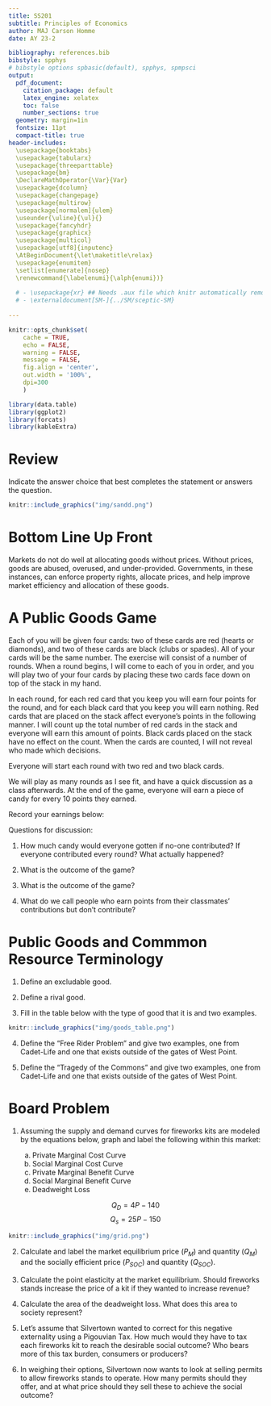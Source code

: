```yaml
---
title: SS201
subtitle: Principles of Economics
author: MAJ Carson Homme
date: AY 23-2

bibliography: references.bib
bibstyle: spphys
# bibstyle options spbasic(default), spphys, spmpsci
output:
  pdf_document:
    citation_package: default
    latex_engine: xelatex
    toc: false
    number_sections: true
  geometry: margin=1in
  fontsize: 11pt
  compact-title: true
header-includes: 
  \usepackage{booktabs}
  \usepackage{tabularx}
  \usepackage{threeparttable}
  \usepackage{bm}
  \DeclareMathOperator{\Var}{Var}
  \usepackage{dcolumn}
  \usepackage{changepage}
  \usepackage{multirow}
  \usepackage[normalem]{ulem}
  \useunder{\uline}{\ul}{}
  \usepackage{fancyhdr}
  \usepackage{graphicx}
  \usepackage{multicol}
  \usepackage[utf8]{inputenc}
  \AtBeginDocument{\let\maketitle\relax}
  \usepackage{enumitem}
  \setlist[enumerate]{nosep}
  \renewcommand{\labelenumi}{\alph{enumi})}
  
  # - \usepackage{xr} ## Needs .aux file which knitr automatically removes
  # - \externaldocument[SM-]{../SM/sceptic-SM}
  
---
```


```r
knitr::opts_chunk$set(
	cache = TRUE, 
	echo = FALSE, 
	warning = FALSE,
	message = FALSE,
	fig.align = 'center',
	out.width = '100%',
	dpi=300
	)
```

```r
library(data.table)
library(ggplot2)
library(forcats)
library(kableExtra)
```


\fancyhf{}
\begin{center}
    \Large
    \textbf{
    \textit{SS201: Principles of Economics} \\ 
    AY 23-2 \\ 
    }
    Lesson 13: Public Goods and Common Resources
\end{center}
\fancyfoot[C]{\thepage}

# Review {#sec:review}

Indicate the answer choice that best completes the statement or answers the question.

```r
knitr::include_graphics("img/sandd.png")
```

\hspace{0.5cm}  \begin{minipage}[t]{0.45\textwidth}
    \vspace{0pt}
1. Given a world price of $D$, consumer surplus is represented by the expression:
    \begin{enumerate}
        \item $\frac{1}{2}CX$
        \item $\frac{1}{2}(A-C)W$
        \item $\frac{1}{2}(A-D)X$
        \item $\frac{1}{2}(A-E)Y$
    \end{enumerate}
\vspace{0.5cm}

2. Given a tax of $(B-F)$, the deadweight loss is represented by the expression
    \begin{enumerate}
        \item $\frac{1}{2}(C-F)X$
        \item $(\frac{(B-F)+(A-G)}{2})V$
        \item $(\frac{(C-E)+(C-F)}{2})V$
        \item $\frac{1}{2}(B-F)(X-V)$
    \end{enumerate}
\end{minipage}
\hfill
\begin{minipage}[t]{0.45\textwidth}
    \vspace{0pt}
3. Given a tax of $(B-F)$, the total market surplus is represented by the expression
    \begin{enumerate}
        \item $\frac{1}{2}(C-F)X$
        \item $(\frac{(B-F)+(A-G)}{2})V$
        \item $(\frac{(C-E)+(C-F)}{2})V$
        \item $\frac{1}{2}(B-F)(X-V)$
    \end{enumerate}
\vspace{0.5cm}

4. Given a price floor of $E$, the equilibrium price will now be:
    \begin{enumerate}
        \item $B$
        \item $C$
        \item $D$
        \item $E$
    \end{enumerate}
\vspace{0.5cm}
\end{minipage}

\pagebreak

# Bottom Line Up Front {#sec:bluf}
Markets do not do well at allocating goods without prices. Without prices, goods are abused, overused, and under-provided. Governments, in these instances, can enforce property rights, allocate prices, and help improve market efficiency and allocation of these goods.

# A Public Goods Game {#sec:intuitx}

Each of you will be given four cards: two of these cards are red (hearts or diamonds), and two of these cards are black (clubs or spades). All of your cards will be the same number. The exercise will consist of a number of rounds. When a round begins, I will come to each of you in order, and you will play two of your four cards by placing these two cards face down on top of the stack in my hand. 

In each round, for each red card that you keep you will earn four points for the round, and for each black card that you keep you will earn nothing. Red cards that are placed on the stack affect everyone's points in the following manner. I will count up the total number of red cards in the stack and everyone will earn this amount of points. Black cards placed on the stack have no effect on the count. When the cards are counted, I will not reveal who made which decisions. 

Everyone will start each round with two red and two black cards.

We will play as many rounds as I see fit, and have a quick discussion as a class afterwards. At the end of the game, everyone will earn a piece of candy for every 10 points they earned.

Record your earnings below:

\begin{center}
\resizebox{0.9\textwidth}{!}{
\begin{tabular}{c|c|c|c|c}
Round &	Red Cards Kept (A) & Red Cards in Class Stack (B) & Earnings this Round (4*A + B) & Cumulative Earnings \\
\hline
1	& & & & \\
2	& & & & \\
3	& & & & \\
4	& & & & \\
5 & & & & \\
6 & & & & \\
7 & & & & \\
8 & & & & \\
\end{tabular}}
\end{center}
Questions for discussion:

1. How much candy would everyone gotten if no-one contributed? If everyone contributed every round? What actually happened? \vspace{1cm}

2. What is the \textit{socially efficient} outcome of the game? \vspace{2cm}

3. What is the \textit{equilibrium} outcome of the game? \vspace{2cm}

4. What do we call people who earn points from their classmates’ contributions but don’t contribute? \vspace{1cm}

\pagebreak

# Public Goods and Commmon Resource Terminology {#sec:terms}

1. Define an excludable good. \vspace{2cm}

2. Define a rival good. \vspace{2cm}

3. Fill in the table below with the type of good that it is and two examples.

```r
knitr::include_graphics("img/goods_table.png")
```


4. Define the “Free Rider Problem” and give two examples, one from Cadet-Life and one that exists outside of the gates of West Point. \vspace{2cm}

5. Define the “Tragedy of the Commons” and give two examples, one from Cadet-Life and one that exists outside of the gates of West Point. \vspace{2cm}

\pagebreak

# Board Problem {#sec:boards}

\hspace{0.5cm}  \begin{minipage}[t]{0.55\textwidth}
    \vspace{0pt}
In Silvertown, there are a lot of fireworks stands. The state allows everyone and anyone to shoot off fireworks all year round.  Due to the noise, the fires they cause, and the overall pollution, the city council models the social cost of these fireworks with the following equation:

$$Q_{SMC} = 40P - 520$$
    
\end{minipage}
\hfill
\begin{minipage}[t]{0.35\textwidth}
    \vspace{0pt}
    \centering
    \includegraphics[width=\linewidth]{img/dirt.jpg}
\end{minipage}


1. Assuming the supply and demand curves for fireworks kits are modeled by the equations below, graph and label the following within this market: 

    a. Private Marginal Cost Curve
    b. Social Marginal Cost Curve
    c. Private Marginal Benefit Curve
    d. Social Marginal Benefit Curve
    e. Deadweight Loss

$$Q_D = 4P-140$$
$$Q_s = 25P-150$$

```r
knitr::include_graphics("img/grid.png")
```

\pagebreak

2. Calculate and label the market equilibrium price ($P_M$) and quantity ($Q_M$) and the socially efficient price ($P_{SOC}$) and quantity ($Q_{SOC}$). \vspace{3cm}

3. Calculate the point elasticity at the market equilibrium. Should fireworks stands increase the price of a kit if they wanted to increase revenue? \vspace{3cm}


4. Calculate the area of the deadweight loss. What does this area to society represent?  \vspace{3cm}

5. Let's assume that Silvertown wanted to correct for this negative externality using a Pigouvian Tax. How much would they have to tax each fireworks kit to reach the desirable social outcome? Who bears more of this tax burden, consumers or producers? \vspace{3cm}

6. In weighing their options, Silvertown now wants to look at selling permits to allow fireworks stands to operate. How many permits should they offer, and at what price should they sell these to achieve the social outcome? \vspace{3cm}